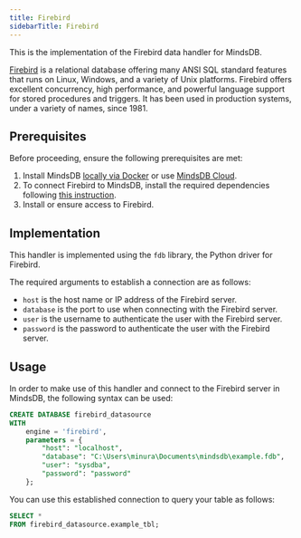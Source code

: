 ```yaml
---
title: Firebird
sidebarTitle: Firebird
---
```


This is the implementation of the Firebird data handler for MindsDB.

[Firebird](https://firebirdsql.org/en/about-firebird/) is a relational database offering many ANSI SQL standard features that runs on Linux, Windows, and a variety of Unix platforms. Firebird offers excellent concurrency, high performance, and powerful language support for stored procedures and triggers. It has been used in production systems, under a variety of names, since 1981.

## Prerequisites

Before proceeding, ensure the following prerequisites are met:

1. Install MindsDB [locally via Docker](https://docs.mindsdb.com/setup/self-hosted/docker) or use [MindsDB Cloud](https://cloud.mindsdb.com/).
2. To connect Firebird to MindsDB, install the required dependencies following [this instruction](/setup/self-hosted/docker#install-dependencies).
3. Install or ensure access to Firebird.

## Implementation

This handler is implemented using the `fdb` library, the Python driver for Firebird.

The required arguments to establish a connection are as follows:

* `host` is the host name or IP address of the Firebird server.
* `database` is the port to use when connecting with the Firebird server.
* `user` is the username to authenticate the user with the Firebird server.
* `password` is the password to authenticate the user with the Firebird server.

## Usage

In order to make use of this handler and connect to the Firebird server in MindsDB, the following syntax can be used:

```sql
CREATE DATABASE firebird_datasource
WITH
    engine = 'firebird',
    parameters = {
        "host": "localhost",
        "database": "C:\Users\minura\Documents\mindsdb\example.fdb",
        "user": "sysdba",
        "password": "password"
    };
```

You can use this established connection to query your table as follows:

```sql
SELECT *
FROM firebird_datasource.example_tbl;
```
